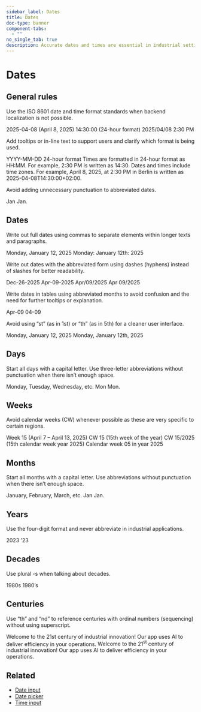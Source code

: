```yaml
---
sidebar_label: Dates
title: Dates
doc-type: banner
component-tabs:
  - ""
no_single_tab: true
description: Accurate dates and times are essential in industrial settings, serving as the backbone for effective scheduling, seamless coordination, and overall efficiency. Deciding on the right format to convey this information is challenging due to varying guidelines across different regions and industries.
---
```



# Dates

## General rules

Use the ISO 8601 date and time format standards when backend localization is not possible.

<DoAndDont>
  <DoAndDont.Do>
    <DoAndDont.Item>2025-04-08 (April 8, 2025)</DoAndDont.Item>
	<DoAndDont.Item>14:30:00 (24-hour format)</DoAndDont.Item>
  </DoAndDont.Do>
  <DoAndDont.Dont>
    <DoAndDont.Item>2025/04/08</DoAndDont.Item>
    <DoAndDont.Item>2:30 PM</DoAndDont.Item>
  </DoAndDont.Dont>
</DoAndDont>

Add tooltips or in-line text to support users and clarify which format is being used.

<DoAndDont>
	<DoAndDont.Do>
		<DoAndDont.Item>YYYY-MM-DD</DoAndDont.Item>
		<DoAndDont.Item>24-hour format</DoAndDont.Item>
		<DoAndDont.Item>Times are formatted in 24-hour format as HH:MM. For example, 2:30 PM is written as 14:30.</DoAndDont.Item>
		<DoAndDont.Item>Dates and times include time zones. For example, April 8, 2025, at 2:30 PM in Berlin is written as 2025-04-08T14:30:00+02:00.</DoAndDont.Item>
	</DoAndDont.Do>
</DoAndDont>

Avoid adding unnecessary punctuation to abbreviated dates.

<DoAndDont>
	<DoAndDont.Do>
		<DoAndDont.Item>Jan</DoAndDont.Item>
	</DoAndDont.Do>
	<DoAndDont.Dont>
		<DoAndDont.Item>Jan.</DoAndDont.Item>
	</DoAndDont.Dont>
</DoAndDont>

## Dates

Write out full dates using commas to separate elements within longer texts and paragraphs.

<DoAndDont>
	<DoAndDont.Do>
		<DoAndDont.Item>Monday, January 12, 2025</DoAndDont.Item>
	</DoAndDont.Do>
	<DoAndDont.Dont>
		<DoAndDont.Item>Monday: January 12th: 2025</DoAndDont.Item>
	</DoAndDont.Dont>
</DoAndDont>

Write out dates with the abbreviated form using dashes (hyphens) instead of slashes for better readability.

<DoAndDont>
	<DoAndDont.Do>
		<DoAndDont.Item>Dec-26-2025</DoAndDont.Item>
		<DoAndDont.Item>Apr-09-2025</DoAndDont.Item>
	</DoAndDont.Do>
	<DoAndDont.Dont>
		<DoAndDont.Item>Apr/09/2025</DoAndDont.Item>
		<DoAndDont.Item>Apr 09/2025</DoAndDont.Item>
	</DoAndDont.Dont>
</DoAndDont>

Write dates in tables using abbreviated months to avoid confusion and the need for further tooltips or explanation.

<DoAndDont>
	<DoAndDont.Do>
		<DoAndDont.Item>Apr-09</DoAndDont.Item>
	</DoAndDont.Do>
	<DoAndDont.Dont>
		<DoAndDont.Item>04-09</DoAndDont.Item>
	</DoAndDont.Dont>
</DoAndDont>

Avoid using “st” (as in 1st) or “th” (as in 5th) for a cleaner user interface.

<DoAndDont>
	<DoAndDont.Do>
		<DoAndDont.Item>Monday, January 12, 2025</DoAndDont.Item>
	</DoAndDont.Do>
	<DoAndDont.Dont>
		<DoAndDont.Item>Monday, January 12th, 2025</DoAndDont.Item>
	</DoAndDont.Dont>
</DoAndDont>

## Days

Start all days with a capital letter. Use three-letter abbreviations without punctuation when there isn’t enough space.

<DoAndDont>
	<DoAndDont.Do>
		<DoAndDont.Item>Monday, Tuesday, Wednesday, etc.</DoAndDont.Item>
		<DoAndDont.Item>Mon</DoAndDont.Item>
	</DoAndDont.Do>
	<DoAndDont.Dont>
		<DoAndDont.Item>Mon.</DoAndDont.Item>
	</DoAndDont.Dont>
</DoAndDont>

## Weeks

Avoid calendar weeks (CW) whenever possible as these are very specific to certain regions.

<DoAndDont>
	<DoAndDont.Do>
		<DoAndDont.Item>Week 15 (April 7 – April 13, 2025)</DoAndDont.Item>
	</DoAndDont.Do>
	<DoAndDont.Dont>
		<DoAndDont.Item>CW 15 (15th week of the year)</DoAndDont.Item>
		<DoAndDont.Item>CW 15/2025 (15th calendar week year 2025)</DoAndDont.Item>
		<DoAndDont.Item>Calendar week 05 in year 2025</DoAndDont.Item>
	</DoAndDont.Dont>
</DoAndDont>

## Months

Start all months with a capital letter. Use abbreviations without punctuation when there isn’t enough space.

<DoAndDont>
	<DoAndDont.Do>
		<DoAndDont.Item>January, February, March, etc.</DoAndDont.Item>
		<DoAndDont.Item>Jan</DoAndDont.Item>
	</DoAndDont.Do>
	<DoAndDont.Dont>
		<DoAndDont.Item>Jan.</DoAndDont.Item>
	</DoAndDont.Dont>
</DoAndDont>

## Years

Use the four-digit format and never abbreviate in industrial applications.

<DoAndDont>
	<DoAndDont.Do>
		<DoAndDont.Item>2023</DoAndDont.Item>
	</DoAndDont.Do>
	<DoAndDont.Dont>
		<DoAndDont.Item>’23</DoAndDont.Item>
	</DoAndDont.Dont>
</DoAndDont>

## Decades

Use plural -s when talking about decades.

<DoAndDont>
	<DoAndDont.Do>
		<DoAndDont.Item>1980s</DoAndDont.Item>
	</DoAndDont.Do>
	<DoAndDont.Dont>
		<DoAndDont.Item>1980’s</DoAndDont.Item>
	</DoAndDont.Dont>
</DoAndDont>

## Centuries

Use “th” and “nd” to reference centuries with ordinal numbers (sequencing) without using superscript.

<DoAndDont>
	<DoAndDont.Do>
		<DoAndDont.Item>Welcome to the 21st century of industrial innovation! Our app uses AI to deliver efficiency in your operations.</DoAndDont.Item>
	</DoAndDont.Do>
	<DoAndDont.Dont>
		<DoAndDont.Item>Welcome to the 21<sup>st</sup> century of industrial innovation! Our app uses AI to deliver efficiency in your operations.</DoAndDont.Item>
	</DoAndDont.Dont>
</DoAndDont>

## Related

- [Date input](../../../components/input-date/index.mdx)
- [Date picker](../../../components/date-picker/index.mdx)
- [Time input](../../../components/input-time/index.mdx)